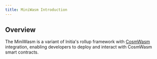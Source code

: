 ```yaml
---
title: MiniWasm Introduction
---
```


## Overview

The MiniWasm is a variant of Initia's rollup framework with [CosmWasm](https://cosmwasm.com/) integration, enabling developers to deploy and interact with CosmWasm smart contracts.
